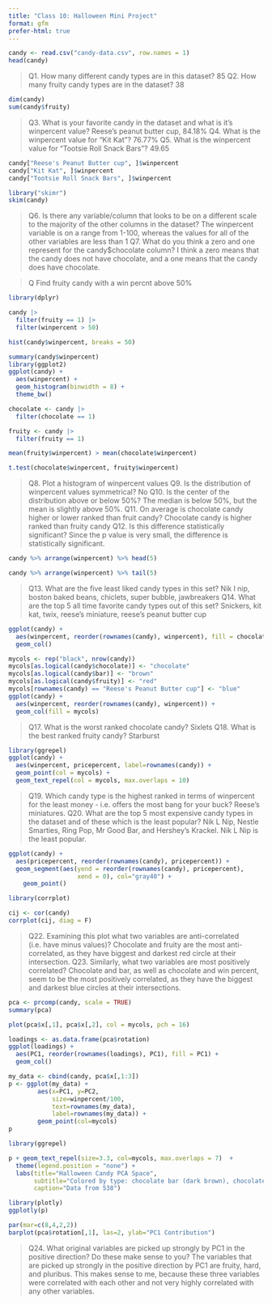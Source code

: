 ```yaml
---
title: "Class 10: Halloween Mini Project"
format: gfm
prefer-html: true
---
```


```r
candy <- read.csv("candy-data.csv", row.names = 1)
head(candy)
```
> Q1. How many different candy types are in this dataset?
85
> Q2. How many fruity candy types are in the dataset?
38

```r
dim(candy)
sum(candy$fruity)
```
> Q3. What is your favorite candy in the dataset and what is it’s winpercent value?
Reese's peanut butter cup, 84.18%
> Q4. What is the winpercent value for “Kit Kat”?
76.77%
> Q5. What is the winpercent value for “Tootsie Roll Snack Bars”?
49.65

```r
candy["Reese's Peanut Butter cup", ]$winpercent
candy["Kit Kat", ]$winpercent
candy["Tootsie Roll Snack Bars", ]$winpercent
```
```r
library("skimr")
skim(candy)
```
> Q6. Is there any variable/column that looks to be on a different scale to the majority of the other columns in the dataset?
The winpercent variable is on a range from 1-100, whereas the values for all of the other variables are less than 1
> Q7. What do you think a zero and one represent for the candy$chocolate column?
I think a zero means that the candy does not have chocolate, and a one means that the candy does have chocolate.

>Q Find fruity candy with a win percnt above 50%

```r
library(dplyr)

candy |>
  filter(fruity == 1) |>
  filter(winpercent > 50)
```

```r
hist(candy$winpercent, breaks = 50)
```
```r
summary(candy$winpercent)
library(ggplot2)
ggplot(candy) +
  aes(winpercent) + 
  geom_histogram(binwidth = 8) + 
  theme_bw()
```

```r
chocolate <- candy |> 
  filter(chocolate == 1)

fruity <- candy |> 
  filter(fruity == 1)

mean(fruity$winpercent) > mean(chocolate$winpercent)

t.test(chocolate$winpercent, fruity$winpercent)
```


> Q8. Plot a histogram of winpercent values
> Q9. Is the distribution of winpercent values symmetrical?
No
> Q10. Is the center of the distribution above or below 50%?
The median is below 50%, but the mean is slightly above 50%.
> Q11. On average is chocolate candy higher or lower ranked than fruit candy?
Chocolate candy is higher ranked than fruity candy
> Q12. Is this difference statistically significant?
Since the p value is very small, the difference is statistically significant.

```r
candy %>% arrange(winpercent) %>% head(5)
```
```r
candy %>% arrange(winpercent) %>% tail(5)

```
> Q13. What are the five least liked candy types in this set?
Nik l nip, boston baked beans, chiclets, super bubble, jawbreakers
> Q14. What are the top 5 all time favorite candy types out of this set?
Snickers, kit kat, twix, reese's miniature, reese's peanut butter cup

```r
ggplot(candy) + 
  aes(winpercent, reorder(rownames(candy), winpercent), fill = chocolate) + 
  geom_col()
```

```r
mycols <- rep("black", nrow(candy))
mycols[as.logical(candy$chocolate)] <- "chocolate"
mycols[as.logical(candy$bar)] <- "brown"
mycols[as.logical(candy$fruity)] <- "red"
mycols[rownames(candy) == "Reese's Peanut Butter cup"] <- "blue"
ggplot(candy) + 
  aes(winpercent, reorder(rownames(candy), winpercent)) + 
  geom_col(fill = mycols)
```
> Q17. What is the worst ranked chocolate candy?
Sixlets
> Q18. What is the best ranked fruity candy?
Starburst

```r
library(ggrepel)
ggplot(candy) +
  aes(winpercent, pricepercent, label=rownames(candy)) +
  geom_point(col = mycols) + 
  geom_text_repel(col = mycols, max.overlaps = 10)
```
> Q19. Which candy type is the highest ranked in terms of winpercent for the least money - i.e. offers the most bang for your buck?
Reese's miniatures.
> Q20. What are the top 5 most expensive candy types in the dataset and of these which is the least popular?
Nik L Nip, Nestle Smarties, Ring Pop, Mr Good Bar, and Hershey's Krackel. Nik L Nip is the least popular.


```r
ggplot(candy) +
  aes(pricepercent, reorder(rownames(candy), pricepercent)) +
  geom_segment(aes(yend = reorder(rownames(candy), pricepercent), 
                   xend = 0), col="gray40") +
    geom_point()
```

```r
library(corrplot)
```

```r
cij <- cor(candy)
corrplot(cij, diag = F)
```
> Q22. Examining this plot what two variables are anti-correlated (i.e. have minus values)?
Chocolate and fruity are the most anti-correlated, as they have biggest and darkest red circle at their intersection.
> Q23. Similarly, what two variables are most positively correlated?
Chocolate and bar, as well as chocolate and win percent, seem to be the most positively correlated, as they have the biggest and darkest blue circles at their intersections. 

```r
pca <- prcomp(candy, scale = TRUE)
summary(pca)
```

```r
plot(pca$x[,1], pca$x[,2], col = mycols, pch = 16)
```

```r
loadings <- as.data.frame(pca$rotation)
ggplot(loadings) + 
  aes(PC1, reorder(rownames(loadings), PC1), fill = PC1) +
  geom_col()
```

```r
my_data <- cbind(candy, pca$x[,1:3])
p <- ggplot(my_data) + 
        aes(x=PC1, y=PC2, 
            size=winpercent/100,  
            text=rownames(my_data),
            label=rownames(my_data)) +
        geom_point(col=mycols)
p
```

```r
library(ggrepel)

p + geom_text_repel(size=3.3, col=mycols, max.overlaps = 7)  + 
  theme(legend.position = "none") +
  labs(title="Halloween Candy PCA Space",
       subtitle="Colored by type: chocolate bar (dark brown), chocolate other (light brown), fruity (red), other (black)",
       caption="Data from 538")
```

```r
library(plotly)
ggplotly(p)
```

```r
par(mar=c(8,4,2,2))
barplot(pca$rotation[,1], las=2, ylab="PC1 Contribution")
```
> Q24. What original variables are picked up strongly by PC1 in the positive direction? Do these make sense to you?
The variables that are picked up strongly in the positive direction by PC1 are fruity, hard, and pluribus. This makes sense to me, because these three variables were correlated with each other and not very highly correlated with any other variables.
